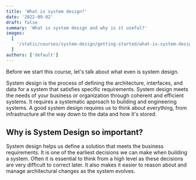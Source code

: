 ```yaml
---
title: 'What is system design?'
date: '2022-09-02'
draft: false
summary: 'What is system design and why is it useful?'
images:
  [
    '/static/courses/system-design/getting-started/what-is-system-design/banner.png',
  ]
authors: ['default']
---
```


Before we start this course, let's talk about what even is system design.

System design is the process of defining the architecture, interfaces, and data
for a system that satisfies specific requirements. System design meets the needs
of your business or organization through coherent and efficient systems. It requires
a systematic approach to building and engineering systems. A good system design requires
us to think about everything, from infrastructure all the way down to the data and how it's stored.

## Why is System Design so important?

System design helps us define a solution that meets the business requirements. It is
one of the earliest decisions we can make when building a system. Often it is essential
to think from a high level as these decisions are very difficult to correct later. It
also makes it easier to reason about and manage architectural changes as the system evolves.
